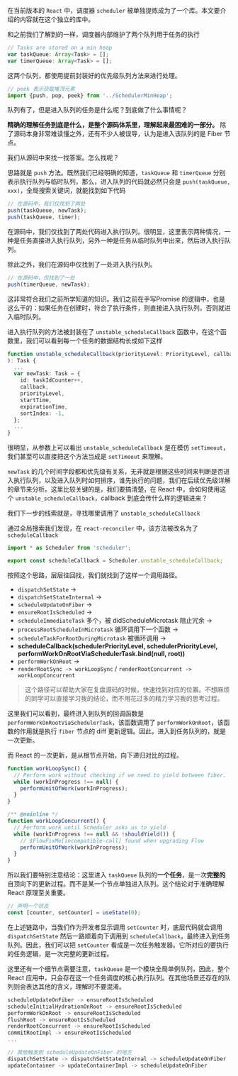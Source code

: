 

在当前版本的 `React` 中，调度器 `scheduler` 被单独提炼成为了一个库。本文要介绍的内容就在这个独立的库中。

和之前我们了解到的一样，调度器内部维护了两个队列用于任务的执行

```ts Scheduler.js
// Tasks are stored on a min heap
var taskQueue: Array<Task> = [];
var timerQueue: Array<Task> = [];
```

这两个队列，都使用提前封装好的优先级队列方法来进行处理。

```ts Scheduler.js
// peek 表示获取堆顶元素
import {push, pop, peek} from '../SchedulerMinHeap';
```

队列有了，但是进入队列的任务是什么呢？到底做了什么事情呢？

**精确的理解任务到底是什么，是整个源码体系里，理解起来最困难的一部分。** 除了源码本身非常难读懂之外，还有不少人被误导，认为是进入该队列的是 Fiber 节点。

我们从源码中来找一找答案。怎么找呢？

思路就是 `push` 方法。既然我们已经明确的知道，`taskQueue` 和 `timerQueue` 分别表示执行队列与临时队列，那么，进入队列的代码就必然只会是 `push(taskQueue, xxx)`，全局搜索关键词，就能找到如下代码

```ts
// 在源码中，我们仅找到了两处
push(taskQueue, newTask);
push(taskQueue, timer);
```

在源码中，我们仅找到了两处代码进入执行队列。很明显，这里表示两种情况，一种是任务直接进入执行队列，另外一种是任务从临时队列中出来，然后进入执行队列。

除此之外，我们在源码中仅找到了一处进入执行队列。

```ts
// 在源码中，仅找到了一处
push(timerQueue, newTask);
```

这非常符合我们之前所学知道的知识。我们之前在手写Promise 的逻辑中，也是这么干的：如果任务在创建时，符合了执行条件，则直接进入执行队列，否则就进入临时队列。

进入执行队列的方法被封装在了 `unstable_scheduleCallback` 函数中，在这个函数里，我们可以看到每一个任务的数据结构长成如下这样

```ts Scheduler.js
function unstable_scheduleCallback(priorityLevel: PriorityLevel, callback: Callback, options?: {delay: number},
): Task {
  ...
  var newTask: Task = {
    id: taskIdCounter++,
    callback,
    priorityLevel,
    startTime,
    expirationTime,
    sortIndex: -1,
  };
  ...
}
```

很明显，从参数上可以看出 `unstable_scheduleCallback` 是在模仿 `setTimeout`，我们甚至可以直接把这个方法当成是 `setTimeout` 来理解。

 `newTask` 的几个时间字段都和优先级有关系，无非就是根据这些时间来判断是否进入执行队列，以及进入队列时如何排序，谁先执行的问题，我们在后续优先级详解的章节来分析。这里比较关键的是，我们要搞清楚，在 React 中，会如何使用这个 `unstable_scheduleCallback`，callback 到底会传什么样的逻辑进来？

我们下一步的线索就是，寻找哪里调用了 `unstable_scheduleCallback`

通过全局搜索我们发现，在 `react-reconciler` 中，该方法被改名为了 `scheduleCallback`

```ts react-reconciler/src/Scheduler.js
import * as Scheduler from 'scheduler';

export const scheduleCallback = Scheduler.unstable_scheduleCallback;
```

按照这个思路，层层往回找，我们就找到了这样一个调用路径。

+ `dispatchSetState` ->
+ `dispatchSetStateInternal` ->
+ `scheduleUpdateOnFiber` ->
+ `ensureRootIsScheduled` ->
+ `scheduleImmediateTask`  多个，被 didScheduleMicrotask 阻止冗余 ->
+ `processRootScheduleInMicrotask` 循环调用下一个函数 ->
+ `scheduleTaskForRootDuringMicrotask` 被循环调用 ->
+ **scheduleCallback(schedulerPriorityLevel, schedulerPriorityLevel, performWorkOnRootViaSchedulerTask.bind(null, root))**
+ `performWorkOnRoot` ->
+ `renderRootSync -> workLoopSync` / `renderRootConcurrent -> workLoopConcurrent`

> 这个路径可以帮助大家在复盘源码的时候，快速找到对应的位置。不想麻烦的同学可以直接学习我的结论，而不用花过多的精力学习我的思考过程。

这里我们可以看到，最终进入到队列的回调函数是 `performWorkOnRootViaSchedulerTask`，该函数调用了 `performWorkOnRoot`，该函数的作用就是执行 `fiber` 节点的 diff 更新逻辑。因此，进入到任务队列的，就是一次更新。

而 React 的一次更新，是从根节点开始，向下递归对比的过程。

```ts
function workLoopSync() {
  // Perform work without checking if we need to yield between fiber.
  while (workInProgress !== null) {
    performUnitOfWork(workInProgress);
  }
}
```

```ts
/** @noinline */
function workLoopConcurrent() {
  // Perform work until Scheduler asks us to yield
  while (workInProgress !== null && !shouldYield()) {
    // $FlowFixMe[incompatible-call] found when upgrading Flow
    performUnitOfWork(workInProgress);
  }
}
```

所以我们要特别注意结论：这里进入 `taskQueue` 队列的**一个任务**，是一次**完整的**自顶向下的更新过程。而不是某一个节点单独进入队列。这个结论对于准确理解 React 原理至关重要。

```ts
// 声明一个状态
const [counter, setCounter] = useState(0);
```

在上述链路中，当我们作为开发者显示调用 `setCounter` 时，底层代码就会调用 `dispatchSetState` 然后一路顺着向下调用到 `scheduleCallback`，最终进入到任务队列。因此，我们可以把 `setCounter` 看成是一次任务触发器。它所对应的要执行的任务逻辑，是一次完整的更新过程。

这里还有一个细节点需要注意，`taskQueue` 是一个模块全局单例队列，因此，整个 React 应用中，只会存在这一个任务调度的核心执行队列。在其他场景还存在的队列则会表达其他的含义，理解时不要混淆。

```ts
scheduleUpdateOnFiber -> ensureRootIsScheduled
scheduleInitialHydrationOnRoot -> ensureRootIsScheduled
performWorkOnRoot -> ensureRootIsScheduled
flushRoot -> ensureRootIsScheduled
renderRootConcurrent -> ensureRootIsScheduled
commitRootImpl -> ensureRootIsScheduled
...

// 其他触发到 scheduleUpdateOnFiber 的地方
dispatchSetState -> dispatchSetStateInternal -> scheduleUpdateOnFiber
updateContainer -> updateContainerImpl -> scheduleUpdateOnFiber
```

